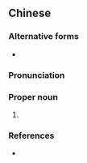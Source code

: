 {{also|弥浓}}
==Chinese==
{{zh-forms|s=弥浓}}

===Alternative forms===
* {{zh-l|*瀰濃}}

===Pronunciation===
{{zh-pron
|m=Mínóng
|h=pfs=Mì-nùng
|mn=Bî-long
|cat=pn
}}

===Proper noun===
{{zh-proper noun}}

# {{lb|zh|dated|chiefly|Min Nan|Hakka}} {{zh-alt-name|美濃}}

===References===
* {{thcwd|40243}}